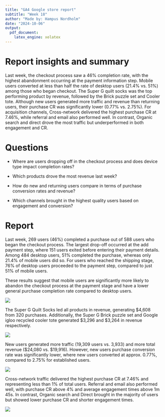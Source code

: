 ---
title: "GA4 Google store report"
subtitle: "Week 18" 
author: "Made by: Hampus Nordholm"
date: "2024-10-06"
output:
  pdf_document:
    latex_engine: xelatex
---
# Report insights and summary 

Last week, the checkout process saw a 46% completion rate, with the highest abandonment occurring at the payment information step. Mobile users converted at less than half the rate of desktop users (21.4% vs. 51%) among those who began checkout.
The Super G quilt socks was the top performing product by revenue, followed by the Brick puzzle set and Cooler tote. Although new users generated more traffic and revenue than returning users, their purchase CR was significantly lower (0.77% vs. 2.75%).
For acquisition channels, Cross-network delivered the highest purchase CR at 7.46%, while referral and email also performed well. In contrast, Organic search and direct drove the most traffic but underperformed in both engagement and CR. 

# Questions 

- Where are users dropping off in the checkout process and does device type impact completion rates?

- Which products drove the most revenue last week?

- How do new and returning users compare in terms of purchase conversion rates and revenue?

- Which channels brought in the highest quality users based on engagement and conversion?

# Report 

Last week, 269 users (46%) completed a purchase out of 588 users who began the checkout process. The largest drop-off occurred at the add payment step, where 151 users exited before entering their payment details. Among 484 desktop users, 51% completed the purchase, whereas only 21.4% of mobile users did so. For users who reached the shipping stage, 76% of desktop users proceeded to the payment step, compared to just 51% of mobile users.

These results suggest that mobile users are significantly more likely to abandon the checkout process at the payment stage and have a lower general purchase completion rate compared to desktop users.

![](funnel1.png)




The Super G Quilt Socks led all products in revenue, generating $4,608 from 320 purchases. Additionally, the Super G Brick puzzle set and Google igloo recycled cooler tote generated $3,296 and $3,264 in revenue respectively.

![](productrevenue.png)



New users generated more traffic (19,309 users vs. 3,933) and  more total revenue ($24,080 vs. $19,916). However, new users purchase conversion rate was significantly lower, where  new users converted at approx. 0.77%, compared to 2.75% for established users.

![](newvsestablishedCR.png)




Cross-network traffic delivered the highest purchase CR at 7.46% and representing less than 1% of total users. Referral and email also performed well, with purchase CR above 4% and average engagement times above 1m 45s. In contrast, Organic search and Direct brought in the majority of users but showed lower purchase CR and shorter engagement times.

![](channelCR.png)





